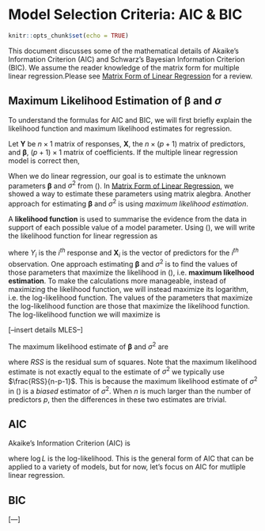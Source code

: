 # Model Selection Criteria: AIC & BIC

```r
knitr::opts_chunk$set(echo = TRUE)
```

This document discusses some of the mathematical details of Akaike's Information Criterion (AIC) and Schwarz's Bayesian Information Criterion (BIC).   We assume the reader knowledge of the matrix form for multiple linear regression.Please see [Matrix Form of Linear Regression](https://github.com/STA210-Sp19/supplemental-notes/blob/master/regression-basics-matrix.pdf) for a review.

## Maximum Likelihood Estimation of $\boldsymbol{\beta}$ and $\sigma$

To understand the formulas for AIC and BIC, we will first briefly explain the likelihood function and maximum likelihood estimates for regression. 

Let $\mathbf{Y}$ be $n \times 1$ matrix of responses, $\mathbf{X}$, the $n \times (p+1)$ matrix of predictors, and $\boldsymbol{\beta}$, $(p+1) \times 1$ matrix of coefficients. If the multiple linear regression model is correct then,

\begin{equation}
\label{norm-assumption}
\mathbf{Y} \sim N(\mathbf{X}\boldsymbol{\beta}, \sigma^2)
\end{equation}

When we do linear regression, our goal is to estimate the unknown parameters $\boldsymbol{\beta}$ and $\sigma^2$ from (\ref{norm-assumption}). In [Matrix Form of Linear Regression](https://github.com/STA210-Sp19/supplemental-notes/blob/master/regression-basics-matrix.pdf), we showed a way to estimate these parameters using matrix alegbra. Another approach for estimating $\boldsymbol{\beta}$ and $\sigma^2$ is using *maximum likelihood estimation*.

A **likelihood function** is used to summarise the evidence from the data in support of each possible value of a model parameter. Using (\ref{norm-assumption}), we will write the likelihood function for linear regression as

\begin{equation}
\label{lr}
L(\mathbf{X}, \mathbf{Y}|\boldsymbol{\beta}, \sigma^2) = \prod\limits_{i=1}^n (2\pi \sigma^2)^{-\frac{1}{2}} \exp\bigg\{-\frac{1}{2\sigma^2}\sum\limits_{i=1}^n(Y_i - \mathbf{X}_i \boldsymbol{\beta})^T(Y_i - \mathbf{X}_i \boldsymbol{\beta})\bigg\}
\end{equation}

where $Y_i$ is the $i^{th}$ response and $\mathbf{X}_i$ is the vector of predictors for the $i^{th}$ observation. One approach estimating $\boldsymbol{\beta}$ and $\sigma^2$ is to find the values of those parameters that maximize the likelihood in (\ref{lr}), i.e. **maximum likelhood estimation**. To make the calculations more manageable, instead of maximizing the likelihood function, we will instead maximize its logarithm, i.e. the log-likelihood function. The values of the parameters that maximize the log-likelihood function are those that maximize the likelihood function. The log-likelihood function we will maximize is 

\begin{equation}
\label{logL}
\begin{aligned}
\log L(\mathbf{X}, \mathbf{Y}|\boldsymbol{\beta}, \sigma^2) &= \sum\limits_{i=1}^n -\frac{1}{2}\log(2\pi\sigma^2) -\frac{1}{2\sigma^2}\sum\limits_{i=1}^n(Y_i - \mathbf{X}_i \boldsymbol{\beta})^T(Y_i - \mathbf{X}_i \boldsymbol{\beta}) \\[10pt]
&= -\frac{n}{2}\log(2\pi\sigma^2) - \frac{1}{2\sigma^2}(\mathbf{Y} - \mathbf{X} \boldsymbol{\beta})^T(\mathbf{Y} - \mathbf{X} \boldsymbol{\beta})\\
\end{aligned}
\end{equation}

[--insert details MLES--]

The maximum likelihood estimate of $\boldsymbol{\beta}$ and $\sigma^2$ are 

\begin{equation}
\label{mle}
\hat{\boldsymbol{\beta}} = (\mathbf{X}^T\mathbf{X})^{-1}\mathbf{X}^T\mathbf{Y} \hspace{10mm} \hat{\sigma}^2 = \frac{1}{n}(\mathbf{Y} - \mathbf{X} \boldsymbol{\beta})^T(\mathbf{Y} - \mathbf{X} \boldsymbol{\beta}) = \frac{1}{n}RSS
\end{equation}

where $RSS$ is the residual sum of squares. Note that the maximum likelihood estimate is not exactly equal to the estimate of $\sigma^2$ we typically use $\frac{RSS}{n-p-1}$. This is because the maximum likelihood estimate of $\sigma^2$ in (\ref{mle}) is a *biased* estimator of $\sigma^2$. When $n$ is much larger than the number of predictors $p$, then the differences in these two estimates are trivial. 

## AIC 

Akaike's Information Criterion (AIC) is 

\begin{equation}
\label{aic}
AIC = -2 \log L + 2(p+1)
\end{equation}

where $\log L$ is the log-likelihood. This is the general form of AIC that can be applied to a variety of models, but for now, let's focus on AIC for mutliple linear regression. 

\begin{equation}
\label{aic-reg}
\begin{aligned}
AIC &= -2 \log L + 2(p+1) \\[10pt]
&= -2\bigg[-\frac{n}{2}\log(2\pi\sigma^2) - \frac{1}{2\sigma^2}(\mathbf{Y} - \mathbf{X} \boldsymbol{\beta})^T(\mathbf{Y} - \mathbf{X} \boldsymbol{\beta})\bigg] + 2(p+1) \\[10pt]
&= n\log\big(2\pi\frac{RSS}{n}\big) + \frac{1}{RSS/n}RSS \\[10pt]
&= n\log(2\pi) + n\log(RSS) - n\log(n) + 2(p+1)
\end{aligned}
\end{equation}

## BIC 

[---]





